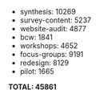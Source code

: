 
* synthesis: 10269
* survey-content: 5237
* website-audit: 4877
* bcw: 1841
* workshops: 4652
* focus-groups: 9191
* redesign: 8129
* pilot: 1665

**TOTAL: 45861**
